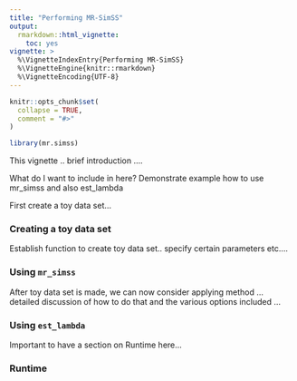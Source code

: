 ```yaml
---
title: "Performing MR-SimSS"
output: 
  rmarkdown::html_vignette:
    toc: yes
vignette: >
  %\VignetteIndexEntry{Performing MR-SimSS}
  %\VignetteEngine{knitr::rmarkdown}
  %\VignetteEncoding{UTF-8}
---
```


```r
knitr::opts_chunk$set(
  collapse = TRUE,
  comment = "#>"
)
```

```r
library(mr.simss)
```


This vignette .. brief introduction .... 



What do I want to include in here? Demonstrate example how to use mr_simss and also est_lambda 

First create a toy data set...

### Creating a toy data set

Establish function to create toy data set.. specify certain parameters etc.... 

### Using `mr_simss`

After toy data set is made, we can now consider applying method ... detailed discussion of how to do that and the various options included ... 


### Using `est_lambda`




Important to have a section on Runtime here... 

### Runtime
